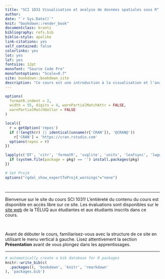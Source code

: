 ```yaml
---
title: "SCI 1031 Visualisation et analyse de données spatiales sous R"
author:
date: "`r Sys.Date()`"
knit: "bookdown::render_book"
documentclass: krantz
bibliography: refs.bib
biblio-style: apalike
link-citations: yes
self_contained: false
colorlinks: yes
lot: yes
lof: yes
fontsize: 12pt
monofont: "Source Code Pro"
monofontoptions: "Scale=0.7"
site: bookdown::bookdown_site
description: "Ce cours est une introduction à la visualisation et l'analyse de données spatiales sous R. Il est offert à la TÉLUQ sous le sigle SCI 1031."
---
```


```r
options(
  formatR.indent = 2,
  width = 55, digits = 4, warnPartialMatchAttr = FALSE,
  warnPartialMatchDollar = FALSE
)

local({
  r = getOption('repos')
  if (!length(r) || identical(unname(r['CRAN']), '@CRAN@'))
    r['CRAN'] = 'https://cran.rstudio.com'
  options(repos = r)
})

lapply(c('DT', 'citr', 'formatR', 'svglite', 'units', 'leafsync', 'lwgeom'), function(pkg) {
  if (system.file(package = pkg) == '') install.packages(pkg)
})

# Set Proj4
options("rgdal_show_exportToProj4_warnings"="none")

```

# {-}

<!--   # Bienvenue sur le site du cours SCI 1031! {-} -->

---

Bienvenue sur le site du cours SCI 1031! L'entièreté du contenu du cours est disponible en accès libre sur ce site. 
Les évaluations sont disponibles sur le [site web](https://m2.teluq.ca/course/view.php?id=2164) de la TÉLUQ aux étudiantes et aux étudiants inscrits dans ce cours. 

<br>

Avant de débuter le cours, familiarisez-vous avec la structure de ce site en utilisant le menu vertical à gauche. 
Lisez attentivement la section **Présentation** avant de vous plongez dans les apprentissages. 

---


```r
# automatically create a bib database for R packages
knitr::write_bib(c(
  .packages(), 'bookdown', 'knitr', 'rmarkdown'
), 'packages.bib')
```

